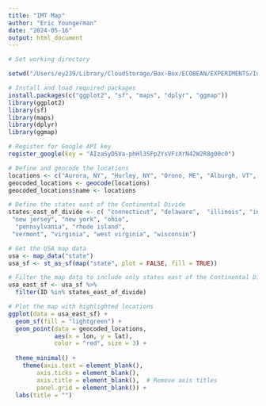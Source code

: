 ```yaml
---
title: "IMT Map"
author: "Eric Youngerman"
date: "2024-05-16"
output: html_document
---
```


```r

# Set working directory

setwd("/Users/ey239/Library/CloudStorage/Box-Box/ECOBEAN/EXPERIMENTS/Interrow Mowing Trial/IMT 2023/R analysis")

# Install and load required packages
install.packages(c("ggplot2", "sf", "maps", "dplyr", "ggmap"))
library(ggplot2)
library(sf)
library(maps)
library(dplyr)
library(ggmap)
```
```r
# Register for Google API key
register_google(key = "AIzaSyD5Va-phHl3SFp2YsVFiXrN42W2R8g00c0")
```
```r
# Define and geocode the locations
locations <- c("Aurora, NY", "Hurley, NY", "Orono, ME", "Alburgh, VT", "Arlington, WI")
geocoded_locations <- geocode(locations)
geocoded_locations$name <- locations
```


```r

# Define the states east of the Continental Divide
states_east_of_divide <- c( "connecticut", "delaware",  "illinois", "indiana", "kentucky", "maine", "maryland", "massachusetts", "michigan", "new hampshire", 
 "new jersey", "new york", "ohio", 
  "pennsylvania", "rhode island", 
 "vermont", "virginia", "west virginia", "wisconsin")
```

```r
# Get the USA map data
usa <- map_data("state")
usa_sf <- st_as_sf(map("state", plot = FALSE, fill = TRUE))
```

```r
# Filter the map data to include only states east of the Continental Divide
usa_east_sf <- usa_sf %>%
  filter(ID %in% states_east_of_divide)
```

```r
# Plot the map with highlighted locations
ggplot(data = usa_east_sf) +
  geom_sf(fill = "lightgreen") +
  geom_point(data = geocoded_locations, 
             aes(x = lon, y = lat), 
             color = "red", size = 3) +
 
  theme_minimal() +
    theme(axis.text = element_blank(),
        axis.ticks = element_blank(),
        axis.title = element_blank(),  # Remove axis titles
        panel.grid = element_blank()) +
  labs(title = "")


```

